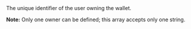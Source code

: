   
<ResponseField name="Owners" type="array" >  
<String />    
The unique identifier of the user owning the wallet.

**Note:** Only one owner can be defined; this array accepts only one string.  
</ResponseField>